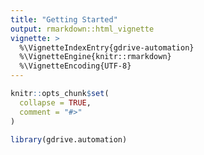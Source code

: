 ```yaml
---
title: "Getting Started"
output: rmarkdown::html_vignette
vignette: >
  %\VignetteIndexEntry{gdrive-automation}
  %\VignetteEngine{knitr::rmarkdown}
  %\VignetteEncoding{UTF-8}
---
```


```r
knitr::opts_chunk$set(
  collapse = TRUE,
  comment = "#>"
)
```

```r
library(gdrive.automation)
```
